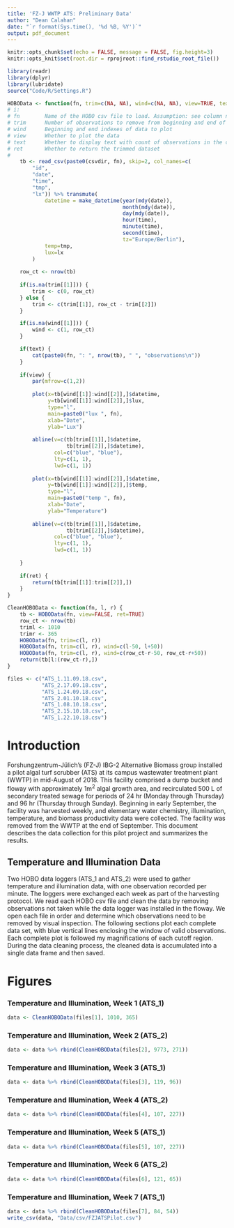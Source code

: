```yaml
---
title: 'FZ-J WWTP ATS: Preliminary Data'
author: "Dean Calahan"
date: "`r format(Sys.time(), '%d %B, %Y')`"
output: pdf_document
---
```


```r
knitr::opts_chunk$set(echo = FALSE, message = FALSE, fig.height=3)
knitr::opts_knit$set(root.dir = rprojroot::find_rstudio_root_file())
```
```r
library(readr)
library(dplyr)
library(lubridate)
source("Code/R/Settings.R")
```

```r
HOBOData <- function(fn, trim=c(NA, NA), wind=c(NA, NA), view=TRUE, text=FALSE, ret=FALSE) {
# i:
# fn        Name of the HOBO csv file to load. Assumption: see column names in read_csv call below.
# trim      Number of observations to remove from beginning and end of data
# wind      Beginning and end indexes of data to plot
# view      Whether to plot the data
# text      Whether to display text with count of observations in the csv file
# ret       Whether to return the trimmed dataset
#
    tb <- read_csv(paste0(csvdir, fn), skip=2, col_names=c(
        "id",
        "date",
        "time",
        "tmp",
        "lx")) %>% transmute(
            datetime = make_datetime(year(mdy(date)),
                                     month(mdy(date)),
                                     day(mdy(date)),
                                     hour(time),
                                     minute(time),
                                     second(time),
                                     tz="Europe/Berlin"),
            temp=tmp,
            lux=lx
        )
    
    row_ct <- nrow(tb)
    
    if(is.na(trim[[1]])) {
        trim <- c(0, row_ct)
    } else {
        trim <- c(trim[[1]], row_ct - trim[[2]])
    }

    if(is.na(wind[[1]])) {
        wind <- c(1, row_ct)
    }

    if(text) {
        cat(paste0(fn, ": ", nrow(tb), " ", "observations\n"))
    }
    
    if(view) {
        par(mfrow=c(1,2))
        
        plot(x=tb[wind[[1]]:wind[[2]],]$datetime,
             y=tb[wind[[1]]:wind[[2]],]$lux,
             type="l",
             main=paste0("lux ", fn),
             xlab="Date",
             ylab="Lux")
        
        abline(v=c(tb[trim[[1]],]$datetime,
                   tb[trim[[2]],]$datetime),
               col=c("blue", "blue"),
               lty=c(1, 1),
               lwd=c(1, 1))
        
        plot(x=tb[wind[[1]]:wind[[2]],]$datetime,
             y=tb[wind[[1]]:wind[[2]],]$temp,
             type="l",
             main=paste0("temp ", fn),
             xlab="Date",
             ylab="Temperature")
        
        abline(v=c(tb[trim[[1]],]$datetime,
                   tb[trim[[2]],]$datetime),
               col=c("blue", "blue"),
               lty=c(1, 1),
               lwd=c(1, 1))
        
    }
    
    if(ret) {
        return(tb[trim[[1]]:trim[[2]],])
    }
}

CleanHOBOData <- function(fn, l, r) {
    tb <- HOBOData(fn, view=FALSE, ret=TRUE)
    row_ct <- nrow(tb)
    triml <- 1010
    trimr <- 365
    HOBOData(fn, trim=c(l, r))
    HOBOData(fn, trim=c(l, r), wind=c(l-50, l+50))
    HOBOData(fn, trim=c(l, r), wind=c(row_ct-r-50, row_ct-r+50))
    return(tb[l:(row_ct-r),])
}

files <- c("ATS_1.11.09.18.csv",
           "ATS_2.17.09.18.csv",
           "ATS_1.24.09.18.csv",
           "ATS_2.01.10.18.csv",
           "ATS_1.08.10.18.csv",
           "ATS_2.15.10.18.csv",
           "ATS_1.22.10.18.csv")
```

# Introduction  
Forshungzentrum-Jülich's (FZ-J) IBG-2 Alternative Biomass group installed a pilot
algal turf scrubber (ATS) at its campus wastewater treatment plant (WWTP) in mid-August
of 2018. This facility comprised a dump bucket and floway with approximately 1m^2^
algal growth area, and recirculated 500 L of secondary treated sewage for periods
of 24 hr (Monday through Thursday) and 96 hr (Thursday through Sunday). Beginning
in early September, the facility was harvested weekly, and elementary water chemistry,
illumination, temperature, and biomass productivity data were collected. The facility
was removed from the WWTP at the end of September. This document describes the data
collection for this pilot project and summarizes the results.  

## Temperature and Illumination Data  
Two HOBO data loggers (ATS_1 and ATS_2) were used to gather temperature and illumination
data, with one observation recorded per minute. The loggers were exchanged each week as part of the harvesting protocol.
We read each HOBO csv file and clean the data by removing observations not taken while the data logger was
installed in the floway. We open each file in order and determine which observations
need to be removed by visual inspection. The following sections plot each complete
data set, with blue vertical lines enclosing the window of valid observations. Each
complete plot is followed my magnifications of each cutoff region. During the data cleaning process, the cleaned data
is accumulated into a single data frame and then saved.

# Figures  
### Temperature and Illumination, Week 1 (ATS_1)  
```r
data <- CleanHOBOData(files[1], 1010, 365)
```

### Temperature and Illumination, Week 2 (ATS_2)  
```r
data <- data %>% rbind(CleanHOBOData(files[2], 9773, 271))
```

### Temperature and Illumination, Week 3 (ATS_1)  
```r
data <- data %>% rbind(CleanHOBOData(files[3], 119, 96))
```

### Temperature and Illumination, Week 4 (ATS_2)  
```r
data <- data %>% rbind(CleanHOBOData(files[4], 107, 227))
```

### Temperature and Illumination, Week 5 (ATS_1)  
```r
data <- data %>% rbind(CleanHOBOData(files[5], 107, 227))
```

### Temperature and Illumination, Week 6 (ATS_2)  
```r
data <- data %>% rbind(CleanHOBOData(files[6], 121, 65))
```

### Temperature and Illumination, Week 7 (ATS_1)  
```r
data <- data %>% rbind(CleanHOBOData(files[7], 84, 54))
write_csv(data, "Data/csv/FZJATSPilot.csv")
```
